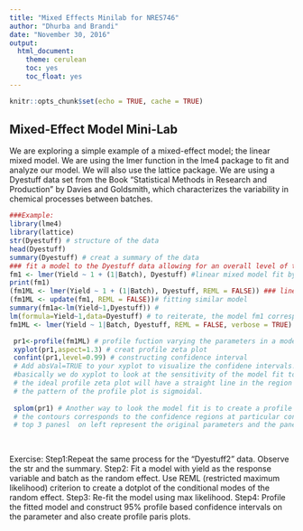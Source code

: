 ```yaml
---
title: "Mixed Effects Minilab for NRES746"
author: "Dhurba and Brandi"
date: "November 30, 2016"
output: 
  html_document: 
    theme: cerulean
    toc: yes
    toc_float: yes
---
```


```r
knitr::opts_chunk$set(echo = TRUE, cache = TRUE)
```


## Mixed-Effect Model Mini-Lab
We are exploring a simple example of a mixed-effect model; the linear mixed model. We are using the lmer function in the lme4 package to fit and analyze our model. We will also use the lattice package.
We are using a Dyestuff data set from the Book "Statistical Methods in Research and Production" by Davies and Goldsmith, which characterizes the variability in chemical processes between batches.

```r
###Example:
library(lme4)
library(lattice)
str(Dyestuff) # structure of the data
head(Dyestuff)
summary(Dyestuff) # creat a summary of the data
### fit a model to the Dyestuff data allowing for an overall level of the Yield and for an additive random effect for each level of Batch 
fm1 <- lmer(Yield ~ 1 + (1|Batch), Dyestuff) #linear mixed model fit by REML
print(fm1)
(fm1ML <- lmer(Yield ~ 1 + (1|Batch), Dyestuff, REML = FALSE)) ### linear mixed model fit by maximum likelihood
(fm1ML <- update(fm1, REML = FALSE))# fitting similar model 
summary(fm1a<-lm(Yield~1,Dyestuff)) # 
lm(formula=Yield~1,data=Dyestuff) # to reiterate, the model fm1 corresponds to the linear model
fm1ML <- lmer(Yield ~ 1|Batch, Dyestuff, REML = FALSE, verbose = TRUE) # further assess the fit of the model by matrices and vectors

 pr1<-profile(fm1ML) # profile fuction varying the parameters in a model
 xyplot(pr1,aspect=1.3) # creat profile zeta plot
 confint(pr1,level=0.99) # constructing confidence interval
 # Add absVal=TRUE to your xyplot to visualize the confidene intervals.
 #basically we do xyplot to look at the sensitivity of the model fit to changes in the value of the particular parameters.
 # the ideal profile zeta plot will have a straight line in the region we are interested in,becasue the statistical influence will be more reliable.
 # the pattern of the profile plot is sigmoidal.
 
 splom(pr1) # Another way to look the model fit is to create a profile pairs plots, this not only tells about the sensitivity of the model fit to changes in parameters , it also tells us how the parameters influence each other.
 # the contours corresponds to the confidence regions at particular confidence levels.
 # top 3 panesl  on left represent the original parameters and the panels on the bottom right represent the parameters that have changed. So the contour lines are marginal confidence regions based on the likelihood ratio"50%,80%,90%,95% and 99%"
 
 
```
  

Exercise:
Step1:Repeat the same process for  the "Dyestuff2" data. Observe the str and the summary.
Step2: Fit a model with yield as the response variable and batch as the random effect. Use REML (restricted maximum likelihood) criterion to create a dotplot of the conditional modes of the random effect. 
Step3: Re-fit the model using max likelihood.
Step4: Profile the fitted model and construct 95% profile based confidence intervals on the parameter and also create profile paris plots.
	




